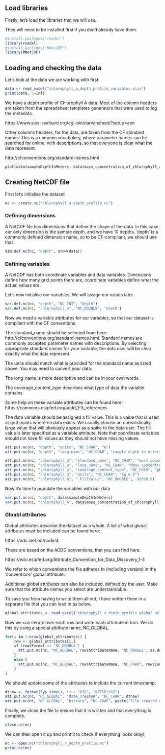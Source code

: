 ## Load libraries

Firstly, let's load the libraries that we will use.

They will need to be installed first if you don't already have them.


```r
#install.packages("readxl")
library(readxl)
#install.packages("RNetCDF")
library(RNetCDF)
```

## Loading and checking the data

Let's look at the data we are working with first:

```r
data <- read_excel("chlorophyll_a_depth_profile_variables.xlsx")
print(data, n=Inf)
```

We have a depth profile of Chlorophyll A data. Most of the column headers are taken from the spreadsheet templates generators that were used to log the metadata.

https://www.sios-svalbard.org/cgi-bin/darwinsheet/?setup=aen

Other columns headers, for the data, are taken from the CF standard names. This is a common vocabulary, where parameter names can be searched for online, with descriptions, so that everyone is clear what the data represent.

http://cfconventions.org/standard-names.html

```r
plot(data$sampleDepthInMeters, data$mass_concentration_of_chlorophyll_a_in_sea_water, type ="l")
```

##  Creating NetCDF file

First let's initialise the dataset

```r
nc <- create.nc("chlorophyll_a_depth_profile.nc")
```

### Defining dimensions

A NetCDF file has dimensions that define the shape of the data. In this case, our only dimension is the sample depth, and we have 10 depths. 'depth' is a commonly defined dimension name, so to be CF-compliant, we should use that.

```r
dim.def.nc(nc, "depth", nrow(data))
```

### Defining variables

A NetCDF has both coordinate variables and data variables. Dimensions define how many grid points there are, coordinate variables define what the actual values are. 

Let's now initialise our variables. We will assign our values later.

```r
var.def.nc(nc, "depth", "NC_INT", "depth")
var.def.nc(nc, "chlorophyll_a", "NC_DOUBLE", "depth")
```

Now we need a variable attributes for our variables, so that our dataset is compliant with the CF conventions. 

The standard_name should be selected from here: http://cfconventions.org/standard-names.html. Standard names are commonly accepted parameter names with descriptions. By selecting appropriate standard names for your variable, the data user will be clear exactly what the data represent.

The units should match what is provided for the standard name as listed above. You may need to convert your data.

The long_name is more descriptive and can be in your own words.

The coverage_content_type describes what type of data the variable contains

Some help on these variable attributes can be found here: https://commons.esipfed.org/acdd_1-3_references

The data variable should be assigned a fill value. This is a value that is used at grid points where no data exists. We usually choose an unrealistically large value that will obviously appear as a spike to the data user. The fill value is later specified as a variable attribute. Note that coordinate variables should not have fill values as they should not have missing values.

```r
att.put.nc(nc, "depth", "units", "NC_CHAR", "m")
att.put.nc(nc, "depth", "long_name", "NC_CHAR", "sample depth in meters")

att.put.nc(nc, "chlorophyll_a", "standard_name", "NC_CHAR", "mass_concentration_of_chlorophyll_a_in_sea_water")
att.put.nc(nc, "chlorophyll_a", "long_name", "NC_CHAR", "Mass concentration of Chlorophyll A in sea water, after acid correction")
att.put.nc(nc, "chlorophyll_a", "coverage_content_type", "NC_CHAR", "physicalMeasurement")
att.put.nc(nc, "chlorophyll_a", "units", "NC_CHAR", "kg m-3")
att.put.nc(nc, "chlorophyll_a", "_FillValue", "NC_DOUBLE", -99999.9)
```

Now it's time to populate the variables with our data

```r
var.put.nc(nc, "depth", data$sampleDepthInMeters)
var.put.nc(nc, "chlorophyll_a", data$mass_concentration_of_chlorophyll_a_in_sea_water)
```

### Gloabl attributes

Global attributes describe the dataset as a whole. A list of what global attributes must be included can be found here:

https://adc.met.no/node/4

These are based on the ACDD conventions, that you can find here:

https://wiki.esipfed.org/Attribute_Convention_for_Data_Discovery_1-3

We refer to which conventions the file adheres to (including version) in the 'conventions' global attribute.

Additional global attributes can also be included, defined by the user. Make sure that the attribute names you select are understandable. 

To save you from having to write them all out, I have written them in a separate file that you can load in as below.

```r
global_attributes <- read_excel("chlorophyll_a_depth_profile_global_attributes.xlsx")
```

Now we can iterate over each row and write each attribute in turn. We do this by using a special attribute name, NC_GLOBAL. 

```r
for(i in 1:nrow(global_attributes)) {
    row <- global_attributes[i,]
    if (row$Format == "NC_DOUBLE") {
      att.put.nc(nc, "NC_GLOBAL", row$AttributeName, "NC_DOUBLE", as.double(row$Content))  
    }
    else {
      att.put.nc(nc, "NC_GLOBAL", row$AttributeName, "NC_CHAR", row$Content)
    }
}
```

We should update some of the attributes to include the current timestamp.

```r
dtnow <- format(Sys.time(), tz = "UTC", "%FT%R:%SZ")
att.put.nc(nc, "NC_GLOBAL", "date_created", "NC_CHAR", dtnow)
att.put.nc(nc, "NC_GLOBAL", "history", "NC_CHAR", paste("File created using RNetCDF in R at",dtnow))
```

Finally, we close the file to ensure that it is written and that everything is complete.

```r
close.nc(nc)
```

We can then open it up and print it to check if everything looks okay!

```r
nc <- open.nc("chlorophyll_a_depth_profile.nc")
print.nc(nc)
```

